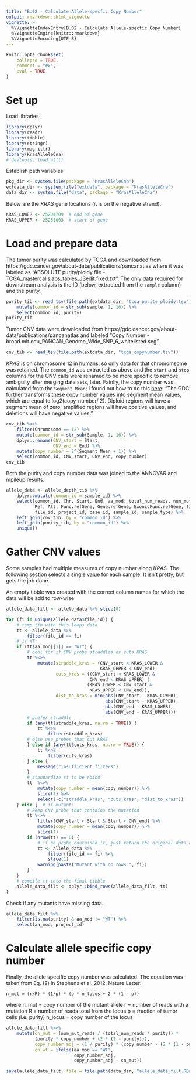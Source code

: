 ```yaml
---
title: "B.02 - Calculate Allele-specfic Copy Number"
output: rmarkdown::html_vignette
vignette: >
  %\VignetteIndexEntry{B.02 - Calculate Allele-specfic Copy Number}
  %\VignetteEngine{knitr::rmarkdown}
  %\VignetteEncoding{UTF-8}
---
```


```r
knitr::opts_chunk$set(
 	collapse = TRUE,
 	comment = "#>",
 	eval = TRUE
)
```

# Set up

Load libraries

```r
library(dplyr)
library(readr)
library(tibble)
library(stringr)
library(magrittr)
library(KrasAlleleCna)
# devtools::load_all()
```

Establish path variables:

```r
pkg_dir <- system.file(package = "KrasAlleleCna")
extdata_dir <- system.file("extdata", package = "KrasAlleleCna")
data_dir <- system.file("data", package = "KrasAlleleCna")
```

Below are the *KRAS* gene locations (it is on the negative strand).

```r
KRAS_LOWER <- 25204789  # end of gene
KRAS_UPPER <- 25251003  # start of gene
```


# Load and prepare data

The tumor purity was calculated by TCGA and downloaded from https://gdc.cancer.gov/about-data/publications/pancanatlas where it was labeled as "ABSOLUTE purity/ploidy file - TCGA\_mastercalls.abs\_tables\_JSedit.fixed.txt". The only data required for downstream analysis is the ID (below, extracted from the `sample` column) and the purity.

```r
purity_tib <- read_tsv(file.path(extdata_dir, "tcga_purity_ploidy.tsv")) %>%
    mutate(common_id = str_sub(sample, 1, 16)) %>%
    select(common_id, purity)
purity_tib
```

Tumor CNV data were downloaded from https://gdc.cancer.gov/about-data/publications/pancanatlas and labeled "Copy Number - broad.mit.edu\_PANCAN\_Genome\_Wide\_SNP\_6\_whitelisted.seg".

```r
cnv_tib <- read_tsv(file.path(extdata_dir, "tcga_copynumber.tsv"))
```

*KRAS* is on chromosome 12 in humans, so only data for that chromomsome was retained. The `common_id` was extracted as above and the `start` and `stop` columns for the CNV calls were renamed to be more specific to remove ambiguity after merging data sets, later. Fainlly, the copy number was calculated from the `Segment_Mean`; I found out how to do this [here](https://docs.gdc.cancer.gov/Data/Bioinformatics_Pipelines/CNV_Pipeline/): "The GDC further transforms these copy number values into segment mean values, which are equal to log2(copy-number/ 2). Diploid regions will have a segment mean of zero, amplified regions will have positive values, and deletions will have negative values."

```r
cnv_tib %<>%
    filter(Chromosome == 12) %>%
    mutate(common_id = str_sub(Sample, 1, 16)) %>%
    dplyr::rename(CNV_start = Start,
                  CNV_end = End) %>%
    mutate(copy_number = 2^(Segment_Mean + 1)) %>%
    select(common_id, CNV_start, CNV_end, copy_number)
cnv_tib
```

Both the purity and copy number data was joined to the ANNOVAR and mpileup results.

```r
allele_data <- allele_depth_tib %>%
    dplyr::mutate(common_id = sample_id) %>%
    select(common_id, Chr, Start, End, aa_mod, total_num_reads, num_mut_reads,
           Ref, Alt, Func.refGene, Gene.refGene, ExonicFunc.refGene, file_name,
           file_id, project_id, case_id, sample_id, sample_type) %>%
    left_join(cnv_tib, by = "common_id") %>%
    left_join(purity_tib, by = "common_id") %>%
    unique()
```


# Gather CNV values

Some samples had multiple measures of copy number along *KRAS*. The following section selects a single value for each sample. It isn't pretty, but gets the job done.

An empty tibble was created with the correct column names for which the data will be add to row-wise

```r
allele_data_filt <- allele_data %>% slice(0)
```

```r
for (fi in unique(allele_data$file_id)) {
    # temp tib with this loops data
    tt <- allele_data %>%
        filter(file_id == fi)
    # if WT:
    if (tt$aa_mod[[1]] == "WT") {
        # bool for if CNV probe straddles or cuts KRAS
        tt %<>%
            mutate(straddle_kras = (CNV_start < KRAS_LOWER &
                                    KRAS_UPPER < CNV_end),
                   cuts_kras = ((CNV_start < KRAS_LOWER &
                                CNV_end < KRAS_UPPER) |
                               (KRAS_LOWER < CNV_start &
                                KRAS_UPPER < CNV_end)),
                   dist_to_kras = min(abs(CNV_start - KRAS_LOWER),
                                      abs(CNV_start - KRAS_UPPER),
                                      abs(CNV_end - KRAS_LOWER),
                                      abs(CNV_end - KRAS_UPPER)))
        # prefer straddle
        if (any(tt$straddle_kras, na.rm = TRUE)) {
            tt %<>%
                filter(straddle_kras)
        # else use probes that cut KRAS
        } else if (any(tt$cuts_kras, na.rm = TRUE)) {
            tt %<>%
                filter(cuts_kras)
        } else {
            message("insufficient filters")
        }
        # standardize tt to be rbind
        tt  %<>%
            mutate(copy_number = mean(copy_number)) %>%
            slice(1) %>%
            select(-c("straddle_kras", "cuts_kras", "dist_to_kras"))
    } else {  # if mutant:
        # keep CNV probe that contains the mutation
        tt %<>%
            filter(CNV_start < Start & Start < CNV_end) %>%
            mutate(copy_number = mean(copy_number)) %>%
            slice(1)
        if (nrow(tt) == 0) {
            # if no probe contained it, just return the original data and warn
            tt <- allele_data %>%
                filter(file_id == fi) %>%
                slice(1)
            warning(paste("Mutant with no rows:", fi))
        }
    }
    # compile tt into the final tibble
    allele_data_filt <- dplyr::bind_rows(allele_data_filt, tt)
}
```

Check if any mutants have missing data.

```r
allele_data_filt %>%
    filter(is.na(purity) & aa_mod != "WT") %>%
    select(aa_mod, project_id)
```


# Calculate allele specific copy number

Finally, the allele specific copy number was calculated. The equation was taken from Eq. (2) in Stephens et al. 2012, Nature Letter: 

    n_mut = (r/R) * (1/p) * (p * n_locus + 2 * (1 - p))

where
    n_mut = copy number of the mutant allele
    r = number of reads with a mutation
    R = number of reads total from the locus
    p = fraction of tumor cells (i.e. purity)
    n_locus = copy number of the locus


```r
allele_data_filt %<>%
    mutate(cn_mut = (num_mut_reads / (total_num_reads * purity)) *
           (purity * copy_number + (2 * (1 - purity))),
           copy_number_adj = (1 / purity) * (copy_number - (2 * (1 - purity))),
           cn_wt = ifelse(aa_mod == "WT",
                          copy_number_adj,
                          copy_number_adj - cn_mut))
```

```r
save(allele_data_filt, file = file.path(data_dir, "allele_data_filt.RData"))
```
